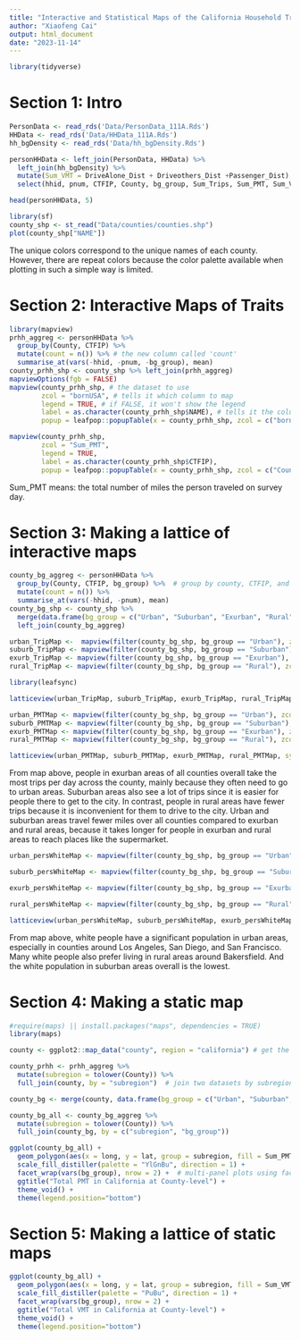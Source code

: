 ```yaml
---
title: "Interactive and Statistical Maps of the California Household Travel Survey Data"
author: "Xiaofeng Cai"
output: html_document
date: "2023-11-14"
---
```


```r
library(tidyverse)
```

# Section 1: Intro
```r
PersonData <- read_rds('Data/PersonData_111A.Rds')
HHData <- read_rds('Data/HHData_111A.Rds')
hh_bgDensity <- read_rds('Data/hh_bgDensity.Rds')

personHHData <- left_join(PersonData, HHData) %>%
  left_join(hh_bgDensity) %>% 
  mutate(Sum_VMT = DriveAlone_Dist + Driveothers_Dist +Passenger_Dist) %>%
  select(hhid, pnum, CTFIP, County, bg_group, Sum_Trips, Sum_PMT, Sum_VMT, bornUSA, starts_with("pers"))

head(personHHData, 5)
```

```r
library(sf)
county_shp <- st_read("Data/counties/counties.shp")
plot(county_shp["NAME"]) 
```
The unique colors correspond to the unique names of each county. However, there are repeat colors because the color palette available when plotting in such a simple way is limited.

\newpage

# Section 2: Interactive Maps of Traits
```r
library(mapview)
prhh_aggreg <- personHHData %>% 
  group_by(County, CTFIP) %>%
  mutate(count = n()) %>% # the new column called 'count'
  summarise_at(vars(-hhid, -pnum, -bg_group), mean)
county_prhh_shp <- county_shp %>% left_join(prhh_aggreg)
mapviewOptions(fgb = FALSE)
mapview(county_prhh_shp, # the dataset to use 
        zcol = "bornUSA", # tells it which column to map
        legend = TRUE, # if FALSE, it won't show the legend 
        label = as.character(county_prhh_shp$NAME), # tells it the column whose value you want to appear when you hover over a shape with your mouse
        popup = leafpop::popupTable(x = county_prhh_shp, zcol = c("bornUSA", "count")))
```

```r
mapview(county_prhh_shp, 
        zcol = "Sum_PMT",
        legend = TRUE,
        label = as.character(county_prhh_shp$CTFIP),
        popup = leafpop::popupTable(x = county_prhh_shp, zcol = c("County", "count", "Sum_PMT")))
```
Sum_PMT means: the total number of miles the person traveled on survey day.
\newpage

# Section 3: Making a lattice of interactive maps
```r
county_bg_aggreg <- personHHData %>% 
  group_by(County, CTFIP, bg_group) %>%  # group by county, CTFIP, and also bg_group
  mutate(count = n()) %>% 
  summarise_at(vars(-hhid, -pnum), mean)
county_bg_shp <- county_shp %>% 
  merge(data.frame(bg_group = c("Urban", "Suburban", "Exurban", "Rural"))) %>% 
  left_join(county_bg_aggreg)

urban_TripMap <-  mapview(filter(county_bg_shp, bg_group == "Urban"), zcol = "Sum_Trips", legend = TRUE, popup = NULL, layer.name = "Urban Trips")
suburb_TripMap <- mapview(filter(county_bg_shp, bg_group == "Suburban"), zcol = "Sum_Trips", legend = TRUE, popup = NULL, layer.name = "Suburban Trips")
exurb_TripMap <- mapview(filter(county_bg_shp, bg_group == "Exurban"), zcol = "Sum_Trips", legend = TRUE, popup = NULL, layer.name = "Exurban Trips")
rural_TripMap <- mapview(filter(county_bg_shp, bg_group == "Rural"), zcol = "Sum_Trips", legend = TRUE, popup = NULL, layer.name = "Rural Trip")

library(leafsync)

latticeview(urban_TripMap, suburb_TripMap, exurb_TripMap, rural_TripMap, sync = "all")
```

```r
urban_PMTMap <- mapview(filter(county_bg_shp, bg_group == "Urban"), zcol = "Sum_PMT", legend = TRUE, popup = NULL, layer.name = "Urban PMT")
suburb_PMTMap <- mapview(filter(county_bg_shp, bg_group == "Suburban"), zcol = "Sum_PMT", legend = TRUE, popup = NULL, layer.name = "Suburban PMT")
exurb_PMTMap <- mapview(filter(county_bg_shp, bg_group == "Exurban"), zcol = "Sum_PMT", legend = TRUE, popup = NULL,layer.name = "Exurban PMT")
rural_PMTMap <- mapview(filter(county_bg_shp, bg_group == "Rural"), zcol = "Sum_PMT", legend = TRUE, popup = NULL,layer.name = "Rural PMT")

latticeview(urban_PMTMap, suburb_PMTMap, exurb_PMTMap, rural_PMTMap, sync = "all")
```

From map above, people in exurban areas of all counties overall take the most trips per day across the county, mainly because they often need to go to urban areas. Suburban areas also see a lot of trips since it is easier for people there to get to the city. In contrast, people in rural areas have fewer trips because it is inconvenient for them to drive to the city. Urban and suburban areas travel fewer miles over all counties compared to exurban and rural areas, because it takes longer for people in exurban and rural areas to reach places like the supermarket.

```r
urban_persWhiteMap <- mapview(filter(county_bg_shp, bg_group == "Urban"), zcol = "persWhite", legend = TRUE, popup = NULL, layer.name = "Urban persWhite")

suburb_persWhiteMap <- mapview(filter(county_bg_shp, bg_group == "Suburban"), zcol = "persWhite", legend = TRUE, popup = NULL, layer.name = "Suburban persWhite")

exurb_persWhiteMap <- mapview(filter(county_bg_shp, bg_group == "Exurban"), zcol = "persWhite", legend = TRUE, popup = NULL,layer.name = "Exurban persWhite")

rural_persWhiteMap <- mapview(filter(county_bg_shp, bg_group == "Rural"), zcol = "persWhite", legend = TRUE, popup = NULL,layer.name = "Rural persWhite")

latticeview(urban_persWhiteMap, suburb_persWhiteMap, exurb_persWhiteMap, rural_persWhiteMap, sync = "all")
```

From map above, white people have a significant population in urban areas, especially in counties around Los Angeles, San Diego, and San Francisco. Many white people also prefer living in rural areas around Bakersfield. And the white population in suburban areas overall is the lowest.

# Section 4: Making a static map
```r
#require(maps) || install.packages("maps", dependencies = TRUE)
library(maps)

county <- ggplot2::map_data("county", region = "california") # get the CA county data

county_prhh <- prhh_aggreg %>% 
  mutate(subregion = tolower(County)) %>% 
  full_join(county, by = "subregion")  # join two datasets by subregion column (it has the county names)

county_bg <- merge(county, data.frame(bg_group = c("Urban", "Suburban", "Exurban", "Rural")))

county_bg_all <- county_bg_aggreg %>% 
  mutate(subregion = tolower(County)) %>% 
  full_join(county_bg, by = c("subregion", "bg_group"))

ggplot(county_bg_all) +
  geom_polygon(aes(x = long, y = lat, group = subregion, fill = Sum_PMT), colour = "white") +
  scale_fill_distiller(palette = "YlGnBu", direction = 1) +
  facet_wrap(vars(bg_group), nrow = 2) +  # multi-panel plots using facet_wrap(), plot in 2 rows
  ggtitle("Total PMT in California at County-level") + 
  theme_void() +
  theme(legend.position="bottom")

```

# Section 5: Making a lattice of static maps 
```r
ggplot(county_bg_all) +
  geom_polygon(aes(x = long, y = lat, group = subregion, fill = Sum_VMT), colour = "white") +
  scale_fill_distiller(palette = "PuBu", direction = 1) +
  facet_wrap(vars(bg_group), nrow = 2) +  
  ggtitle("Total VMT in California at County-level") + 
  theme_void() +
  theme(legend.position="bottom")
```

